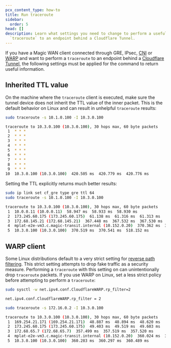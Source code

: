 ```yaml
---
pcx_content_type: how-to
title: Run traceroute
sidebar:
  order: 5
head: []
description: Learn what settings you need to change to perform a useful
  `traceroute` to an endpoint behind a Cloudflare Tunnel.
---
```



If you have a Magic WAN client connected through <GlossaryTooltip term="GRE tunnel" link="/magic-wan/configuration/manually/how-to/configure-tunnel-endpoints/">GRE</GlossaryTooltip>, <GlossaryTooltip term="IPsec tunnel" link="/magic-wan/configuration/manually/how-to/configure-tunnel-endpoints/">IPsec</GlossaryTooltip>, [CNI](/network-interconnect/) or [WARP](/magic-wan/zero-trust/warp/) and want to perform a `traceroute` to an endpoint behind a [Cloudflare Tunnel](/cloudflare-one/connections/connect-networks/), the following settings must be applied for the command to return useful information.

## Inherited TTL value

On the machine where the `traceroute` client is executed, make sure the tunnel device does not inherit the TTL value of the inner packet. This is the default behavior on Linux and can result in unhelpful `traceroute` results:

```sh
sudo traceroute -s 10.1.0.100 -I 10.3.0.100
```

```sh output
traceroute to 10.3.0.100 (10.3.0.100), 30 hops max, 60 byte packets
 1  * * *
 2  * * *
 3  * * *
 4  * * *
 5  * * *
 6  * * *
 7  * * *
 8  * * *
 9  * * *
10  10.3.0.100 (10.3.0.100)  420.505 ms  420.779 ms  420.776 ms
```

Setting the TTL explicitly returns much better results:

```sh
sudo ip link set cf_gre type gre ttl 64
sudo traceroute -s 10.1.0.100 -I 10.3.0.100
```

```sh output
traceroute to 10.3.0.100 (10.3.0.100), 30 hops max, 60 byte packets
 1  10.0.0.11 (10.0.0.11)  58.947 ms  58.933 ms  58.930 ms
 2  173.245.60.175 (173.245.60.175)  61.138 ms  61.316 ms  61.313 ms
 3  172.68.145.21 (172.68.145.21)  367.448 ms  367.532 ms  367.530 ms
 4  mplat-e2e-vm3.c.magic-transit.internal (10.152.0.20)  370.362 ms  370.440 ms  370.522 ms
 5  10.3.0.100 (10.3.0.100)  370.519 ms  370.541 ms  518.152 ms
```

## WARP client

Some Linux distributions default to a very strict setting for [reverse path filtering](https://sysctl-explorer.net/net/ipv4/rp_filter/). This strict setting attempts to drop fake traffic as a security measure. Performing a `traceroute` with this setting on can unintentionally drop `traceroute` packets. If you use WARP on Linux, set a less strict policy before attempting to perform a `traceroute`:

```sh
sudo sysctl -w net.ipv4.conf.CloudflareWARP.rp_filter=2
```

```sh output
net.ipv4.conf.CloudflareWARP.rp_filter = 2
```

```sh
sudo traceroute -s 172.16.0.2 -I 10.3.0.100
```

```sh output
traceroute to 10.3.0.100 (10.3.0.100), 30 hops max, 60 byte packets
 1  169.254.21.171 (169.254.21.171)  48.887 ms  48.894 ms  48.620 ms
 2  173.245.60.175 (173.245.60.175)  49.403 ms  49.519 ms  49.603 ms
 3  172.68.65.7 (172.68.65.7)  357.499 ms  357.519 ms  357.520 ms
 4  mplat-e2e-vm3.c.magic-transit.internal (10.152.0.20)  360.024 ms  360.086 ms  360.078 ms
 5  10.3.0.100 (10.3.0.100)  360.283 ms  360.297 ms  360.489 ms
```
